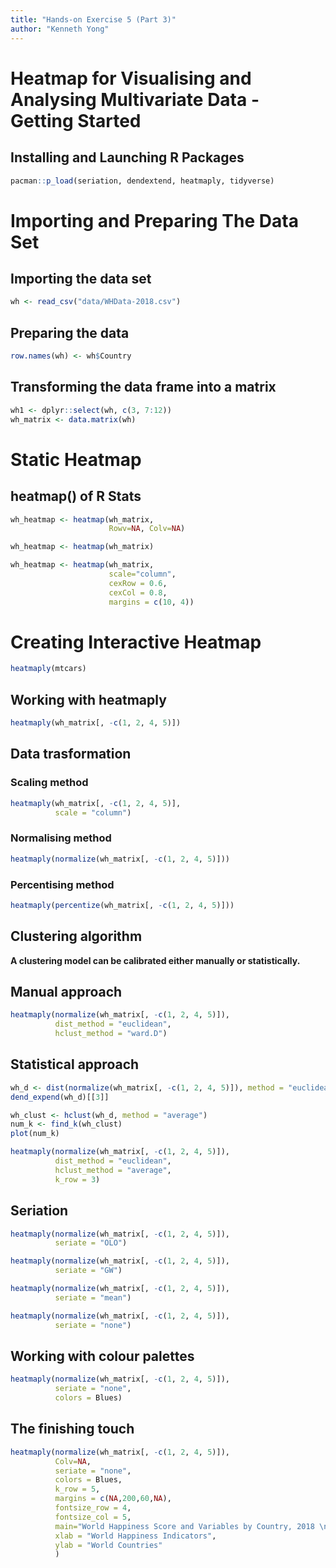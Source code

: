 ```yaml
---
title: "Hands-on Exercise 5 (Part 3)"
author: "Kenneth Yong"
---
```


# Heatmap for Visualising and Analysing Multivariate Data - Getting Started

## Installing and Launching R Packages

```r
pacman::p_load(seriation, dendextend, heatmaply, tidyverse)
```

# Importing and Preparing The Data Set

## Importing the data set

```r
wh <- read_csv("data/WHData-2018.csv")
```

## Preparing the data

```r
row.names(wh) <- wh$Country
```

## Transforming the data frame into a matrix

```r
wh1 <- dplyr::select(wh, c(3, 7:12))
wh_matrix <- data.matrix(wh)
```

# Static Heatmap

## heatmap() of R Stats

```r
wh_heatmap <- heatmap(wh_matrix,
                      Rowv=NA, Colv=NA)
```

```r
wh_heatmap <- heatmap(wh_matrix)
```

```r
wh_heatmap <- heatmap(wh_matrix,
                      scale="column",
                      cexRow = 0.6, 
                      cexCol = 0.8,
                      margins = c(10, 4))
```

# Creating Interactive Heatmap

```r
heatmaply(mtcars)
```

## Working with heatmaply

```r
heatmaply(wh_matrix[, -c(1, 2, 4, 5)])
```

## Data trasformation

### Scaling method

```r
heatmaply(wh_matrix[, -c(1, 2, 4, 5)],
          scale = "column")
```

### Normalising method

```r
heatmaply(normalize(wh_matrix[, -c(1, 2, 4, 5)]))
```

### Percentising method

```r
heatmaply(percentize(wh_matrix[, -c(1, 2, 4, 5)]))
```

## Clustering algorithm

**A clustering model can be calibrated either manually or statistically.**

## Manual approach

```r
heatmaply(normalize(wh_matrix[, -c(1, 2, 4, 5)]),
          dist_method = "euclidean",
          hclust_method = "ward.D")
```

## Statistical approach

```r
wh_d <- dist(normalize(wh_matrix[, -c(1, 2, 4, 5)]), method = "euclidean")
dend_expend(wh_d)[[3]]
```

```r
wh_clust <- hclust(wh_d, method = "average")
num_k <- find_k(wh_clust)
plot(num_k)
```

```r
heatmaply(normalize(wh_matrix[, -c(1, 2, 4, 5)]),
          dist_method = "euclidean",
          hclust_method = "average",
          k_row = 3)
```

## Seriation

```r
heatmaply(normalize(wh_matrix[, -c(1, 2, 4, 5)]),
          seriate = "OLO")
```

```r
heatmaply(normalize(wh_matrix[, -c(1, 2, 4, 5)]),
          seriate = "GW")
```

```r
heatmaply(normalize(wh_matrix[, -c(1, 2, 4, 5)]),
          seriate = "mean")
```

```r
heatmaply(normalize(wh_matrix[, -c(1, 2, 4, 5)]),
          seriate = "none")
```

## Working with colour palettes

```r
heatmaply(normalize(wh_matrix[, -c(1, 2, 4, 5)]),
          seriate = "none",
          colors = Blues)
```

## The finishing touch

```r
heatmaply(normalize(wh_matrix[, -c(1, 2, 4, 5)]),
          Colv=NA,
          seriate = "none",
          colors = Blues,
          k_row = 5,
          margins = c(NA,200,60,NA),
          fontsize_row = 4,
          fontsize_col = 5,
          main="World Happiness Score and Variables by Country, 2018 \nDataTransformation using Normalise Method",
          xlab = "World Happiness Indicators",
          ylab = "World Countries"
          )
```

